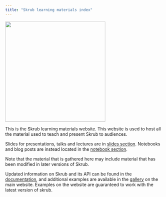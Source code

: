 ```yaml
---
title: "Skrub learning materials index"
---
```


![](images/skrub.svg){width=320 fig-align="center"}

This is the Skrub learning materials website. This website is used to host all the material 
used to teach and present Skrub to audiences. 


Slides for presentations, talks and lectures are in [slides section](slides/index_slides.qmd).
Notebooks and blog posts are instead located in the [notebook section](notebooks/index_notebooks.qmd).

Note that the material that is gathered here may include material that has been 
modified in later versions of Skrub.

Updated information on Skrub and its API can be found in the 
[documentation](https://skrub-data.org/stable/reference/index.html), and 
additional examples are available in the 
[gallery](https://skrub-data.org/stable/auto_examples/index.html) on the main 
website. Examples on the website are guaranteed to work with the latest version 
of skrub. 